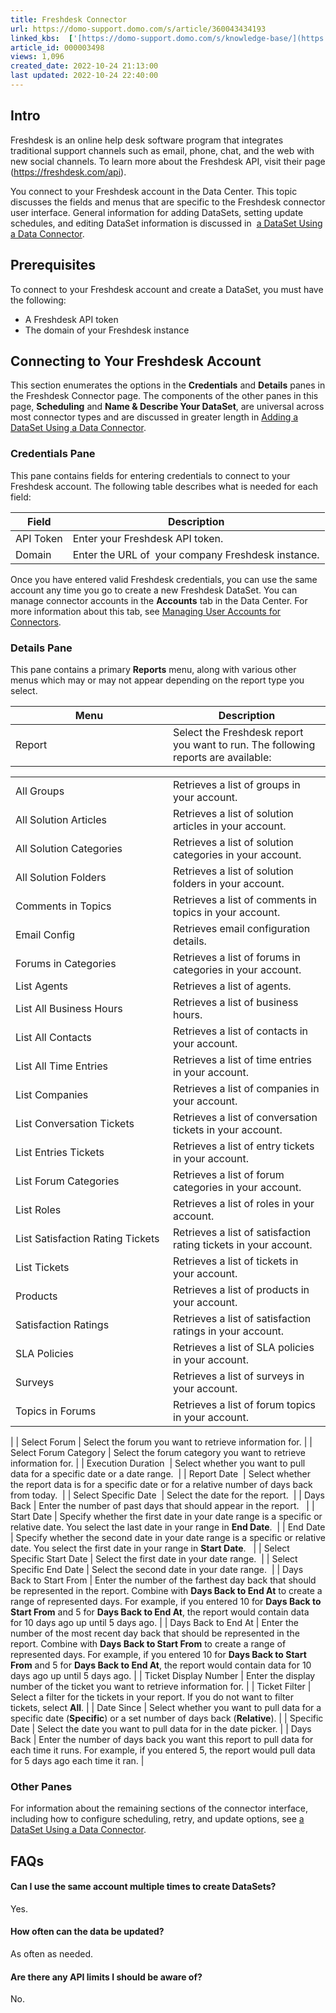 ```yaml
---
title: Freshdesk Connector
url: https://domo-support.domo.com/s/article/360043434193
linked_kbs:  ['[https://domo-support.domo.com/s/knowledge-base/](https://domo-support.domo.com/s/knowledge-base/)', '[https://domo-support.domo.com/s/](https://domo-support.domo.com/s/)', '[https://domo-support.domo.com/s/topic/0TO5w000000ZammGAC](https://domo-support.domo.com/s/topic/0TO5w000000ZammGAC)', '[https://domo-support.domo.com/s/topic/0TO5w000000ZanLGAS](https://domo-support.domo.com/s/topic/0TO5w000000ZanLGAS)', '[https://domo-support.domo.com/s/topic/0TO5w000000ZaoQGAS](https://domo-support.domo.com/s/topic/0TO5w000000ZaoQGAS)', '[https://domo-support.domo.com/s/article/360042926274](https://domo-support.domo.com/s/article/360042926274)', '[https://domo-support.domo.com/s/article/360042926054](https://domo-support.domo.com/s/article/360042926054)', '[https://domo-support.domo.com/s/article/360043434193](https://domo-support.domo.com/s/article/360043434193)', '[https://domo-support.domo.com/s/topic/0TO5w000000ZaoQGAS/api-connectors](https://domo-support.domo.com/s/topic/0TO5w000000ZaoQGAS/api-connectors)', '[https://domo-support.domo.com/s/article/360043429933](https://domo-support.domo.com/s/article/360043429933)', '[https://domo-support.domo.com/s/article/360043429953](https://domo-support.domo.com/s/article/360043429953)', '[https://domo-support.domo.com/s/article/360042925494](https://domo-support.domo.com/s/article/360042925494)', '[https://domo-support.domo.com/s/article/360043429913](https://domo-support.domo.com/s/article/360043429913)', '[https://domo-support.domo.com/s/article/4408174643607](https://domo-support.domo.com/s/article/4408174643607)', '[https://domo-support.domo.com/s/login/](https://domo-support.domo.com/s/login/)']
article_id: 000003498
views: 1,096
created_date: 2022-10-24 21:13:00
last updated: 2022-10-24 22:40:00
---
```




Intro
-----


Freshdesk is an online help desk software program that integrates traditional support channels such as email, phone, chat, and the web with new social channels. To learn more about the Freshdesk API, visit their page ([https://freshdesk.com/api](https://freshdesk.com/api "https://freshdesk.com/api")).


You connect to your Freshdesk account in the Data Center. This topic discusses the fields and menus that are specific to the Freshdesk connector user interface. General information for adding DataSets, setting update schedules, and editing DataSet information is discussed in  [a DataSet Using a Data Connector](/s/article/360042926274 "Adding a DataSet Using a Data Connector").


Prerequisites
-------------


To connect to your Freshdesk account and create a DataSet, you must have the following:


* A Freshdesk API token
* The domain of your Freshdesk instance


Connecting to Your Freshdesk Account
------------------------------------


This section enumerates the options in the **Credentials** and **Details** panes in the Freshdesk Connector page. The components of the other panes in this page, **Scheduling** and **Name & Describe Your DataSet**, are universal across most connector types and are discussed in greater length in [Adding a DataSet Using a Data Connector](/s/article/360042926274 "Adding a DataSet Using a Data Connector").


### Credentials Pane


This pane contains fields for entering credentials to connect to your Freshdesk account. The following table describes what is needed for each field:  




| Field | Description |
| --- | --- |
| API Token | Enter your Freshdesk API token. |
| Domain | Enter the URL of  your company Freshdesk instance. |


Once you have entered valid Freshdesk credentials, you can use the same account any time you go to create a new Freshdesk DataSet. You can manage connector accounts in the **Accounts** tab in the Data Center. For more information about this tab, see [Managing User Accounts for Connectors](/s/article/360042926054 "Managing User Accounts for Connectors").


### Details Pane


This pane contains a primary **Reports** menu, along with various other menus which may or may not appear depending on the report type you select.




| Menu | Description |
| --- | --- |
| Report | Select the Freshdesk report you want to run. The following reports are available:

|  |  |
| --- | --- |
| All Groups | Retrieves a list of groups in your account. |
| All Solution Articles | Retrieves a list of solution articles in your account. |
| All Solution Categories | Retrieves a list of solution categories in your account. |
| All Solution Folders | Retrieves a list of solution folders in your account. |
| Comments in Topics | Retrieves a list of comments in topics in your account. |
| Email Config | Retrieves email configuration details. |
| Forums in Categories | Retrieves a list of forums in categories in your account. |
| List Agents | Retrieves a list of agents. |
| List All Business Hours | Retrieves a list of business hours. |
| List All Contacts | Retrieves a list of contacts in your account. |
| List All Time Entries | Retrieves a list of time entries in your account. |
| List Companies | Retrieves a list of companies in your account. |
| List Conversation Tickets | Retrieves a list of conversation tickets in your account. |
| List Entries Tickets | Retrieves a list of entry tickets in your account. |
| List Forum Categories | Retrieves a list of forum categories in your account. |
| List Roles | Retrieves a list of roles in your account. |
| List Satisfaction Rating Tickets | Retrieves a list of satisfaction rating tickets in your account. |
| List Tickets | Retrieves a list of tickets in your account. |
| Products | Retrieves a list of products in your account. |
| Satisfaction Ratings | Retrieves a list of satisfaction ratings in your account. |
| SLA Policies | Retrieves a list of SLA policies in your account. |
| Surveys | Retrieves a list of surveys in your account. |
| Topics in Forums | Retrieves a list of forum topics in your account. |

 |
| Select Forum | Select the forum you want to retrieve information for. |
| Select Forum Category | Select the forum category you want to retrieve information for. |
| Execution Duration  | Select whether you want to pull data for a specific date or a date range.  |
| Report Date  | Select whether the report data is for a specific date or for a relative number of days back from today.  |
| Select Specific Date  | Select the date for the report.  |
| Days Back | Enter the number of past days that should appear in the report.   |
| Start Date | Specify whether the first date in your date range is a specific or relative date. You select the last date in your range in **End Date**.  |
| End Date | Specify whether the second date in your date range is a specific or relative date. You select the first date in your range in **Start Date**.   |
| Select Specific Start Date | Select the first date in your date range.  |
| Select Specific End Date | Select the second date in your date range.  |
| Days Back to Start From | Enter the number of the farthest day back that should be represented in the report. Combine with **Days Back to End At** to create a range of represented days.
For example, if you entered 10 for **Days Back to Start From** and 5 for **Days Back to End At**, the report would contain data for 10 days ago up until 5 days ago. |
| Days Back to End At | Enter the number of the most recent day back that should be represented in the report. Combine with **Days Back to Start From** to create a range of represented days.
For example, if you entered 10 for **Days Back to Start From** and 5 for **Days Back to End At**, the report would contain data for 10 days ago up until 5 days ago. |
| Ticket Display Number | Enter the display number of the ticket you want to retrieve information for. |
| Ticket Filter | Select a filter for the tickets in your report. If you do not want to filter tickets, select **All**. |
| Date Since | Select whether you want to pull data for a specific date (**Specific**) or a set number of days back (**Relative**). |
| Specific Date | Select the date you want to pull data for in the date picker. |
| Days Back | Enter the number of days back you want this report to pull data for each time it runs. For example, if you entered 5, the report would pull data for 5 days ago each time it ran. |


### Other Panes


For information about the remaining sections of the connector interface, including how to configure scheduling, retry, and update options, see [a DataSet Using a Data Connector](/s/article/360042926274 "Adding a DataSet Using a Data Connector").


FAQs
----


#### Can I use the same account multiple times to create DataSets?


Yes.


#### How often can the data be updated?


As often as needed.


#### Are there any API limits I should be aware of?


No.

